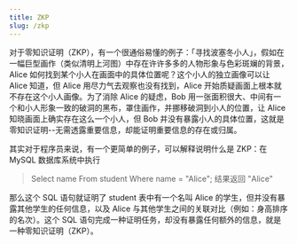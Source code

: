 ```yaml
---
title: ZKP
slug: /zkp
---
```


对于零知识证明（ZKP），有一个很通俗易懂的例子：「寻找波塞冬小人」，假如在一幅巨型画作（类似清明上河图）中存在许许多多的人物形象与色彩斑斓的背景，Alice 如何找到某个小人在画面中的具体位置呢？这个小人的独立画像可以让 Alice 知道，但 Alice 用尽力气去观察也没有找到，Alice 开始质疑画面上根本就不存在这个小人画像。为了消除 Alice 的疑虑，Bob 用一张面积很大、中间有一个和小人形象一致的破洞的黑布，罩住画作，并挪移破洞到小人的位置，让 Alice 知晓画面上确实存在这么一个小人，但 Bob 并没有暴露小人的具体位置，这就是零知识证明--无需透露重要信息，却能证明重要信息的存在或归属。

其实对于程序员来说，有一个更简单的例子，可以解释说明什么是 ZKP：在 MySQL 数据库系统中执行 

> Select name From student Where name = "Alice";
> 结果返回 
> "Alice"

那么这个 SQL 语句就证明了 student 表中有一个名叫 Alice 的学生，但并没有暴露其他学生的任何信息，以及 Alice 与其他学生之间的关联对比（例如：身高排序的名次）。这个 SQL 语句完成一种证明任务，却没有暴露任何额外的信息，就是一种零知识证明（ZKP）。
